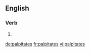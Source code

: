 ==English==

===Verb===
{{head|en}}

# {{en-third-person singular of|palpitate}}

[[de:palpitates]]
[[fr:palpitates]]
[[vi:palpitates]]